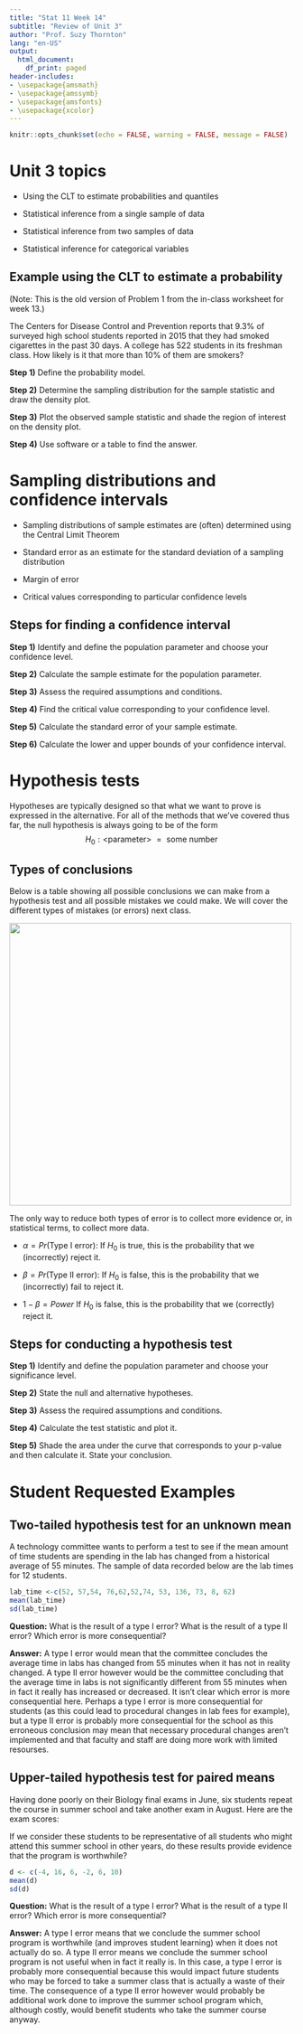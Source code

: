 ```yaml
---
title: "Stat 11 Week 14"
subtitle: "Review of Unit 3" 
author: "Prof. Suzy Thornton"
lang: "en-US"
output:
  html_document:
    df_print: paged
header-includes:
- \usepackage{amsmath}
- \usepackage{amssymb}
- \usepackage{amsfonts}
- \usepackage{xcolor}
---
```


```r
knitr::opts_chunk$set(echo = FALSE, warning = FALSE, message = FALSE)
```


# Unit 3 topics  

* Using the CLT to estimate probabilities and quantiles 

* Statistical inference from a single sample of data 

* Statistical inference from two samples of data 

* Statistical inference for categorical variables 

## Example using the CLT to estimate a probability 

(Note: This is the old version of Problem 1 from the in-class worksheet for week 13.)

The Centers for Disease Control and Prevention reports that $9.3\%$ of surveyed high school students reported in 2015 that they had smoked cigarettes in the past 30 days. A college has $522$ students in its freshman class. How likely is it that more than $10\%$ of them are smokers?

**Step 1)** Define the probability model. 

**Step 2)** Determine the sampling distribution for the sample statistic and draw the density plot.

**Step 3)** Plot the observed sample statistic and shade the region of interest on the density plot. 

**Step 4)** Use software or a table to find the answer. 

# Sampling distributions and confidence intervals

* Sampling distributions of sample estimates are (often) determined using the Central Limit Theorem 

* Standard error as an estimate for the standard deviation of a sampling distribution 

* Margin of error

* Critical values corresponding to particular confidence levels 

## Steps for finding a confidence interval 

**Step 1)** Identify and define the population parameter and choose your confidence level. 

**Step 2)** Calculate the sample estimate for the population parameter. 

**Step 3)** Assess the required assumptions and conditions. 

**Step 4)** Find the critical value corresponding to your confidence level. 

**Step 5)** Calculate the standard error of your sample estimate. 

**Step 6)** Calculate the lower and upper bounds of your confidence interval. 

<!--## Effect size 
 
Confidence intervals provide an (interval) estimate for the effect of interest. Hence, confidence intervals, and not hypothesis tests, can inform us about the effect size. This makes it easier for us to compare the results of our statistical analysis to a practical understanding of what kind of "effect" would be important in a particular problem setting. 

Practical significance is not determined by statistical significance! Statistical significance is not determined by practical significance! --> 



# Hypothesis tests 

Hypotheses are typically designed so that what we want to prove is expressed in the alternative. For all of the methods that we've covered thus far, the null hypothesis is always going to be of the form
$$H_0: \text{<parameter> } = \text{ some number}$$


## Types of conclusions 

Below is a table showing all possible conclusions we can make from a hypothesis test and all possible mistakes we could make. We will cover the different types of mistakes (or errors) next class. 

![](./images/statistical_error.png){height=500px}

The only way to reduce both types of error is to collect more evidence or, in statistical terms, to collect more data.

* $\alpha = Pr(\text{Type I error})$: If $H_0$ is true, this is the probability that we (incorrectly) reject it.

* $\beta = Pr(\text{Type II error})$: If $H_0$ is false, this is the probability that we (incorrectly) fail to reject it. 

* $1-\beta = Power$ If $H_0$ is false, this is the probability that we (correctly) reject it.  

<!--The logic of hypothesis tests is similar to the logic behind inter-universe travel in the movie Everything Everywhere All at Once...

![](./images/wk13-everything.png)-->



## Steps for conducting a hypothesis test 

**Step 1)** Identify and define the population parameter and choose your significance level.

**Step 2)** State the null and alternative hypotheses.

**Step 3)** Assess the required assumptions and conditions.

**Step 4)** Calculate the test statistic and plot it.

**Step 5)** Shade the area under the curve that corresponds to your p-value and then calculate it. State your conclusion. 



# Student Requested Examples 

## Two-tailed hypothesis test for an unknown mean 

A technology committee wants to perform a test to see if the mean amount of time students are spending in the lab has changed from a historical average of 55 minutes. The sample of data recorded below are the lab times for $12$ students. 

```r
lab_time <-c(52, 57,54, 76,62,52,74, 53, 136, 73, 8, 62)
mean(lab_time)
sd(lab_time)
```


**Question:** What is the result of a type I error? What is the result of a type II error? Which error is more consequential? 

**Answer:** A type I error would mean that the committee concludes the average time in labs has changed from 55 minutes when it has not in reality changed. A type II error however would be the committee concluding that the average time in labs is not significantly different from 55 minutes when in fact it really has increased or decreased. It isn't clear which error is more consequential here. Perhaps a type I error is more consequential for students (as this could lead to procedural changes in lab fees for example), but a type II error is probably more consequential for the school as this erroneous conclusion may mean that necessary procedural changes aren't implemented and that faculty and staff are doing more work with limited resourses. 

## Upper-tailed hypothesis test for paired means

Having done poorly on their Biology final exams in June, six students repeat the course in summer school and take another exam in August. Here are the exam scores:

\begin{align*}
\text{June }\quad& 54 \quad  49 \quad 68 \quad 66 \quad 62 \quad 62  \\
\text{Aug }\quad& 50 \quad 65 \quad 74  \quad 64 \quad 68 \quad 72  \\  
\text{Aug - June }\quad& -4 \quad 16 \quad 6  \quad -2 \quad 6 \quad 10  
\end{align*}

If we consider these students to be representative of all students who might attend this summer school in other years, do 
these results provide evidence that the program is worthwhile?

```r
d <- c(-4, 16, 6, -2, 6, 10)
mean(d)
sd(d)
```

**Question:** What is the result of a type I error? What is the result of a type II error? Which error is more consequential? 

**Answer:** A type I error means that we conclude the summer school program is worthwhile (and improves student learning) when it does not actually do so. A type II error means we conclude the summer school program is not useful when in fact it really is. In this case, a type I error is probably more consequential because this would impact future students who may be forced to take a summer class that is actually a waste of their time. The consequence of a type II error however would probably be additional work done to improve the summer school program which, although costly, would benefit students who take the summer course anyway. 

<!--## Example: Confidence interval for a mean difference of paired data (from Week 13)

On average, how large is the difference in car insurance prices for customers of an online insurance company versus customers of a local insurance company? 

Find a $95\%$ confidence interval for the mean difference in insurance prices based on the data given below. The data below represents randomly selected insurance profiles  (type of car, coverage, driving record, etc.) for 10 clients at a local provider and the corresponding quote from another online provider given their policy information. 

```r
insurance_diff = data.frame(local = c(568,872,451,1229,605,1021,783,844,907,712),
                            online = c(391,602,488,903,677,1270,703,789,1008,702),
                            PriceDiff = c(177,270,-37,326,-72,-249,80,55,-101,10))
insurance_diff
```

```r
mean(insurance_diff$PriceDiff)
sd(insurance_diff$PriceDiff)
```
-->

  
<!--*** 

# Partial Solutions 


## Example: Confidence interval for a difference in means (from Week 12)

**Step 1)** $\mu_1 - \mu_2 =$ mean amount spent at Target minus mean amount spent at Walmart. We'll use a 95\% confidence level.

**Step 2)** $\bar{x}_1 - \bar{x}_2 = 8$ 

**Step 3)** Assess the required assumptions and conditions - done in class. 

**Step 4)** We need the critical $t^*$ value corresponding to a 0.95 confidence level from a Student's t distribution with $162.75$ degrees of freedom. We can find this exactly using R and this value should be similar to the approximate critical value which you can read off the t-table. 

```r
qt(0.025, df = 162.75, lower.tail=TRUE)
```

**Step 5)** $SE(\bar{x}_1 - \bar{x}_2) = \sqrt(\frac{19^2}{80} + \frac{21^2}{85}) = 3.115$

**Step 6)** $ 8 \pm \left(1.975 \times 3.115 \right) = [\$1.848, \$14.152]$ with interpretation given in class.

<br>

## Example: Confidence interval for a mean difference of paired data (from Week 13)

**Step 1)** Identify and define the population parameter and choose your confidence level. 

$\mu_{Diff} =$ the mean difference in insurance prices between online and local providers (local minus online)

Let's use a 90\% confidence level to mix things up.

**Step 2)** Calculate the sample estimate for the population parameter. 

$\bar{d} = \$45.9$

**Step 3)** Assess the required assumptions and conditions. 

* Independence 

    * 10\% condition 
    
    * Randomization condition

* Sample size (or nearly Normal) condition 

```r
hist(insurance_diff$PriceDiff)
```
The data is representative of the local insurance company because these 10 profiles were randomly selected. It's not clear how large the local insurance company is but it's pretty likely that the company has more than 100 customers. Therefore, there isn't any strong indicator that the difference data is not independent. (I.e. we can assume within sample independence.) However, the sample size is rather small so in order to use the CLT, we need to check a histogram of the difference data. This histogram is symmetric and unimodal so it seems reasonable that the larger population of all possible differences between process for customers of this local company is approximately Normally distributed. There aren't any major red flags against any of the necessary assumptions for this method. 

**Step 4)** Find the critical value corresponding to your confidence level. 

$t^*_{0.90, dff=10-1}=1.833$ (note this is also the value you'd find using the t-table)

```r
qt(0.05, df=9, lower.tail=TRUE)
```

**Step 5)** Calculate the standard error of your sample estimate. 

$SE(\bar{d}) = \frac{175.66}{\sqrt{10}} = 55.549$

**Step 6)** Calculate the lower and upper bounds of your confidence interval. 

$45.9 \pm \left(1.833 \times 55.549 \right) = [-55.928,147.728]$

Thus, we are $90\%$ confident that the true mean difference in insurance prices between this online and this local provider (local minus online) is between -\$55.928 and \$147.728. In other words, the local provider is anywhere from \$55.98 cheaper to \$147.73 more expensive than the online provider. 

We can check our answer in R using the following code:  
```r
t.test(insurance_diff$PriceDiff, conf.level = 0.9)
```
--> 